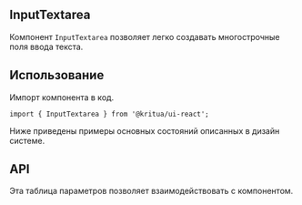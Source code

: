 
## InputTextarea
Компонент `InputTextarea` позволяет легко создавать многострочные поля ввода текста.

## Использование
Импорт компонента в код.
```tsx
import { InputTextarea } from '@kritua/ui-react';
```

Ниже приведены примеры основных состояний описанных в дизайн системе.
<Canvas isColumn={true}>
    <Story id="components-inputs-textarea--default" />
    <Story id="components-inputs-textarea--label" />
    <Story id="components-inputs-textarea--disabled" />
    <Story id="components-inputs-textarea--required" />
    <Story id="components-inputs-textarea--read-only" />
    <Story id="components-inputs-textarea--description" />
</Canvas>

<Canvas isColumn={true}>
    <Story id="components-inputs-textarea--error-status" />
    <Story id="components-inputs-textarea--error-status-and-message" />
</Canvas>

## API
Эта таблица параметров позволяет взаимодействовать с компонентом.
<Canvas withSource="open">
    <Story id="components-inputs-textarea--api" />
</Canvas>
<StoryTable story="^" />
